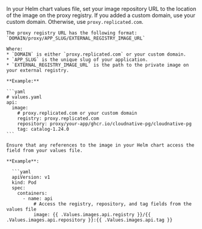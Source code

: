 In your Helm chart values file, set your image repository URL to the location of the image on the proxy registry. If you added a custom domain, use your custom domain. Otherwise, use `proxy.replicated.com`.

    The proxy registry URL has the following format: `DOMAIN/proxy/APP_SLUG/EXTERNAL_REGISTRY_IMAGE_URL`
    
    Where:
    * `DOMAIN` is either `proxy.replicated.com` or your custom domain.
    * `APP_SLUG` is the unique slug of your application.
    * `EXTERNAL_REGISTRY_IMAGE_URL` is the path to the private image on your external registry.
    
    **Example:**

    ```yaml
    # values.yaml
    api:
      image:
        # proxy.replicated.com or your custom domain
        registry: proxy.replicated.com
        repository: proxy/your-app/ghcr.io/cloudnative-pg/cloudnative-pg
        tag: catalog-1.24.0
    ```

    Ensure that any references to the image in your Helm chart access the field from your values file.  

    **Example**:

      ```yaml
      apiVersion: v1
      kind: Pod
      spec:
        containers:
          - name: api 
              # Access the registry, repository, and tag fields from the values file
              image: {{ .Values.images.api.registry }}/{{ .Values.images.api.repository }}:{{ .Values.images.api.tag }}